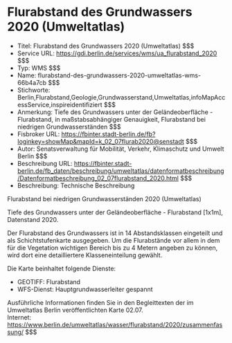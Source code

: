 # Flurabstand des Grundwassers 2020 (Umweltatlas)
- Titel: Flurabstand des Grundwassers 2020 (Umweltatlas) $$$
- Service URL: https://gdi.berlin.de/services/wms/ua_flurabstand_2020 $$$
- Typ: WMS $$$
- Name: flurabstand-des-grundwassers-2020-umweltatlas-wms-66b4a7cb $$$
- Stichworte: Berlin,Flurabstand,Geologie,Grundwasserstand,Umweltatlas,infoMapAccessService,inspireidentifiziert $$$
- Anmerkung: Tiefe des Grundwassers unter der Geländeoberfläche - Flurabstand, in maßstabsabhängiger Genauigkeit, Flurabstand bei niedrigen Grundwasserständen $$$
- Fisbroker URL: https://fbinter.stadt-berlin.de/fb?loginkey=showMap&mapId=k_02_07flurab2020@senstadt $$$
- Autor: Senatsverwaltung für Mobilität, Verkehr, Klimaschutz und Umwelt Berlin $$$
- Beschreibung URL: https://fbinter.stadt-berlin.de/fb_daten/beschreibung/umweltatlas/datenformatbeschreibung/Datenformatbeschreibung_02_07flurabstand_2020.html $$$
- Beschreibung: Technische Beschreibung 

Flurabstand bei niedrigen Grundwasserständen 2020 (Umweltatlas)

Tiefe des Grundwassers unter der Geländeoberfläche - Flurabstand \[1x1m\], Datenstand 2020.  
  
Der Flurabstand des Grundwassers ist in 14 Abstandsklassen eingeteilt und als Schichtstufenkarte ausgegeben. Um die Flurabstände vor allem in dem für die Vegetation wichtigen Bereich bis zu 4 Metern angeben zu können, wird dort eine detailliertere Klasseneinteilung gewählt.   

Die Karte beinhaltet folgende Dienste: 

* GEOTIFF: Flurabstand
* WFS-Dienst: Hauptgrundwasserleiter gespannt

Ausführliche Informationen finden Sie in den Begleittexten der im Umweltatlas Berlin veröffentlichten Karte 02.07.  
Internet: https://www.berlin.de/umweltatlas/wasser/flurabstand/2020/zusammenfassung/ $$$

